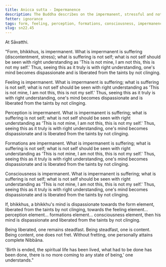 ```yaml
---
title: Anicca sutta - Impermanence
description: The Buddha describes on the impermanent, stressful and not-self nature of the five aggregates of form, feeling, perception, formations and consciousness.
fetter: ignorance
tags: form, feeling, perception, formations, consciousness, impermanence, discontentment, stress, not self, sn, sn22-34, sn22
slug: sn22.45
---
```


At Sāvatthi.

"Form, bhikkhus, is impermanent. What is impermanent is suffering (discontentment, stress); what is suffering is not self; what is not self should be seen with right understanding as 'This is not mine, I am not this, this is not my self.' Thus, seeing this as it truly is with right understanding, one's mind becomes dispassionate and is liberated from the taints by not clinging.

Feeling is impermanent. What is impermanent is suffering; what is suffering is not self; what is not self should be seen with right understanding as 'This is not mine, I am not this, this is not my self.' Thus, seeing this as it truly is with right understanding, one's mind becomes dispassionate and is liberated from the taints by not clinging.

Perception is impermanent. What is impermanent is suffering; what is suffering is not self; what is not self should be seen with right understanding as 'This is not mine, I am not this, this is not my self.' Thus, seeing this as it truly is with right understanding, one's mind becomes dispassionate and is liberated from the taints by not clinging.

Formations are impermanent. What is impermanent is suffering; what is suffering is not self; what is not self should be seen with right understanding as 'This is not mine, I am not this, this is not my self.' Thus, seeing this as it truly is with right understanding, one's mind becomes dispassionate and is liberated from the taints by not clinging.

Consciousness is impermanent. What is impermanent is suffering; what is suffering is not self; what is not self should be seen with right understanding as 'This is not mine, I am not this, this is not my self.' Thus, seeing this as it truly is with right understanding, one's mind becomes dispassionate and is liberated from the taints by not clinging.

If, bhikkhus, a bhikkhu's mind is dispassionate towards the form element, liberated from the taints by not clinging, towards the feeling element... perception element... formations element... consciousness element, then his mind is dispassionate and liberated from the taints by not clinging.

Being liberated, one remains steadfast. Being steadfast, one is content. Being content, one does not fret. Without fretting, one personally attains complete Nibbāna.

'Birth is ended, the spiritual life has been lived, what had to be done has been done, there is no more coming to any state of being,' one understands."